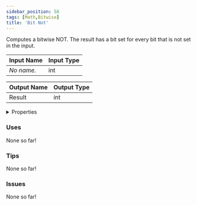 ```yaml
---
sidebar_position: 58
tags: [Math,Bitwise]
title: 'Bit Not'
---
```


Computes a bitwise NOT. The result has a bit set for every bit that is not set in the input.




<EsbSvg />

| Input Name | Input Type |
|-----------|-----------|
| *No name.* | int |

| Output Name | Output Type |
|-----------|-----------|
| Result | int |


<details>
  <summary>Properties</summary>
  <div>
    <div>
    <table>
      <thead>
        <tr>
          <th>Is beta required?</th>
          <th>❌</th>
        </tr>
        <tr>
          <th>Is this chip a trolling risk?</th>
          <th>❌</th>
        </tr>
        <tr>
          <th>Is this chip a role assignment risk?</th>
          <th>❌</th>
        </tr>
        <tr>
          <th>Chip UUID</th>
          <th>ec74ea41-24e5-491c-8919-a502638583f9</th>
        </tr>
      </thead>
    </table>
    </div>
  </div>
</details>

### Uses

None so far!

### Tips

None so far!

### Issues

None so far!